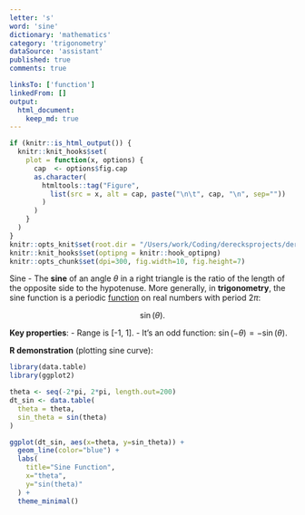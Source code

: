 ```yaml
---
letter: 's'
word: 'sine'
dictionary: 'mathematics'
category: 'trigonometry'
dataSource: 'assistant'
published: true
comments: true

linksTo: ['function']
linkedFrom: []
output:
  html_document:
    keep_md: true
---
```


```r
if (knitr::is_html_output()) {
  knitr::knit_hooks$set(
    plot = function(x, options) {
      cap  <- options$fig.cap
      as.character(
        htmltools::tag("Figure",
          list(src = x, alt = cap, paste("\n\t", cap, "\n", sep=""))
        )
      )
    }
  )
}
knitr::opts_knit$set(root.dir = "/Users/work/Coding/derecksprojects/derecksnotes.com-playground/derecksnotes.com/client/src/app/dictionaries/mathematics/definitions")
knitr::knit_hooks$set(optipng = knitr::hook_optipng)
knitr::opts_chunk$set(dpi=300, fig.width=10, fig.height=7)
```

<a id="sine">Sine</a> - The **sine** of an angle $\theta$ in a right triangle is the ratio of the length of the opposite side to the hypotenuse. More generally, in **trigonometry**, the sine function is a periodic [function](#function) on real numbers with period $2\pi$:

$$
\sin(\theta).
$$

**Key properties**:
- Range is [-1, 1].
- It's an odd function: $\sin(-\theta) = -\sin(\theta)$.

**R demonstration** (plotting sine curve):

```r
library(data.table)
library(ggplot2)

theta <- seq(-2*pi, 2*pi, length.out=200)
dt_sin <- data.table(
  theta = theta,
  sin_theta = sin(theta)
)

ggplot(dt_sin, aes(x=theta, y=sin_theta)) +
  geom_line(color="blue") +
  labs(
    title="Sine Function",
    x="theta",
    y="sin(theta)"
  ) +
  theme_minimal()
```
